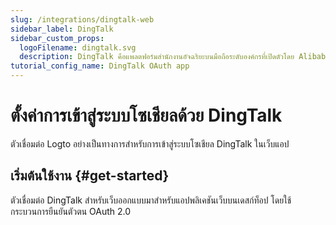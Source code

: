 ```yaml
---
slug: /integrations/dingtalk-web
sidebar_label: DingTalk
sidebar_custom_props:
  logoFilename: dingtalk.svg
  description: DingTalk คือแพลตฟอร์มสำนักงานอัจฉริยะบนมือถือระดับองค์กรที่เปิดตัวโดย Alibaba Group
tutorial_config_name: DingTalk OAuth app
---
```




# ตั้งค่าการเข้าสู่ระบบโซเชียลด้วย DingTalk

ตัวเชื่อมต่อ Logto อย่างเป็นทางการสำหรับการเข้าสู่ระบบโซเชียล DingTalk ในเว็บแอป

<GuideTip />

## เริ่มต้นใช้งาน \{#get-started}

ตัวเชื่อมต่อ DingTalk สำหรับเว็บออกแบบมาสำหรับแอปพลิเคชันเว็บบนเดสก์ท็อป โดยใช้กระบวนการยืนยันตัวตน OAuth 2.0

<Integration />
